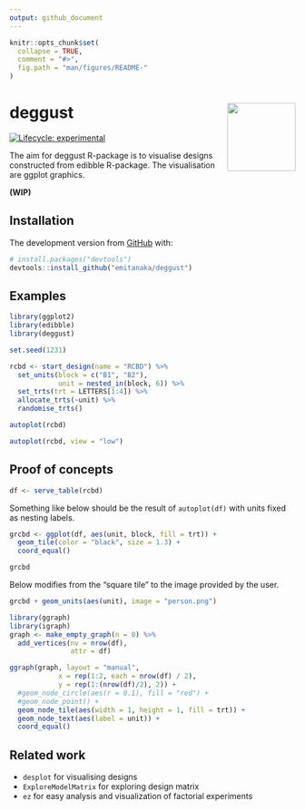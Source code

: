 ```yaml
---
output: github_document
---
```


<!-- README.md is generated from README.Rmd. Please edit that file -->

```r
knitr::opts_chunk$set(
  collapse = TRUE,
  comment = "#>",
  fig.path = "man/figures/README-"
)
```

# deggust <img src="man/figures/logo.png" align="right" alt="" width="120" />

<!-- badges: start -->
[![Lifecycle: experimental](https://img.shields.io/badge/lifecycle-experimental-orange.svg)](https://www.tidyverse.org/lifecycle/#experimental)
<!-- badges: end -->

The aim for deggust R-package is to visualise designs constructed from edibble R-package. The visualisation are ggplot graphics.

**(WIP)**





## Installation

The development version from [GitHub](https://github.com/) with:

``` r
# install.packages("devtools")
devtools::install_github("emitanaka/deggust")
```

## Examples

```r
library(ggplot2)
library(edibble)
library(deggust)

set.seed(1231) 

rcbd <- start_design(name = "RCBD") %>%
  set_units(block = c("B1", "B2"),
            unit = nested_in(block, 6)) %>%
  set_trts(trt = LETTERS[1:4]) %>%
  allocate_trts(~unit) %>%
  randomise_trts()
```

```r
autoplot(rcbd)
```

```r
autoplot(rcbd, view = "low")
```

## Proof of concepts

```r
df <- serve_table(rcbd)
```

Something like below should be the result of `autoplot(df)` with units fixed
as nesting labels. 

```r
grcbd <- ggplot(df, aes(unit, block, fill = trt)) +
  geom_tile(color = "black", size = 1.3) +
  coord_equal()

grcbd
```

Below modifies from the "square tile" to the image provided by the user. 

```r
grcbd + geom_units(aes(unit), image = "person.png")
```

```r
library(ggraph)
library(igraph)
graph <- make_empty_graph(n = 0) %>% 
  add_vertices(nv = nrow(df),
               attr = df)

ggraph(graph, layout = "manual",
            x = rep(1:2, each = nrow(df) / 2),
            y = rep(1:(nrow(df)/2), 2)) + 
  #geom_node_circle(aes(r = 0.1), fill = "red") +
  #geom_node_point() + 
  geom_node_tile(aes(width = 1, height = 1, fill = trt)) + 
  geom_node_text(aes(label = unit)) + 
  coord_equal()
```


## Related work

* `desplot` for visualising designs
* `ExploreModelMatrix` for exploring design matrix 
* `ez` for easy analysis and visualization of factorial experiments
